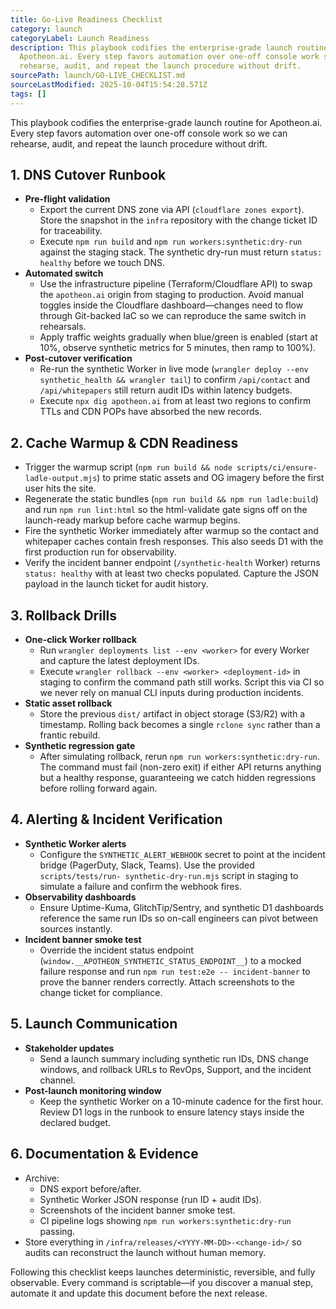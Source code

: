 ```yaml
---
title: Go-Live Readiness Checklist
category: launch
categoryLabel: Launch Readiness
description: This playbook codifies the enterprise-grade launch routine for
  Apotheon.ai. Every step favors automation over one-off console work so we can
  rehearse, audit, and repeat the launch procedure without drift.
sourcePath: launch/GO-LIVE_CHECKLIST.md
sourceLastModified: 2025-10-04T15:54:28.571Z
tags: []
---
```


This playbook codifies the enterprise-grade launch routine for Apotheon.ai. Every
step favors automation over one-off console work so we can rehearse, audit, and
repeat the launch procedure without drift.

## 1. DNS Cutover Runbook

- **Pre-flight validation**
  - Export the current DNS zone via API (`cloudflare zones export`). Store the
    snapshot in the `infra` repository with the change ticket ID for traceability.
  - Execute `npm run build` and `npm run workers:synthetic:dry-run` against the
    staging stack. The synthetic dry-run must return `status: healthy` before
    we touch DNS.
- **Automated switch**
  - Use the infrastructure pipeline (Terraform/Cloudflare API) to swap the
    `apotheon.ai` origin from staging to production. Avoid manual toggles inside
    the Cloudflare dashboard—changes need to flow through Git-backed IaC so we
    can reproduce the same switch in rehearsals.
  - Apply traffic weights gradually when blue/green is enabled (start at 10%,
    observe synthetic metrics for 5 minutes, then ramp to 100%).
- **Post-cutover verification**
  - Re-run the synthetic Worker in live mode (`wrangler deploy --env
synthetic_health && wrangler tail`) to confirm `/api/contact` and
    `/api/whitepapers` still return audit IDs within latency budgets.
  - Execute `npx dig apotheon.ai` from at least two regions to confirm TTLs and
    CDN POPs have absorbed the new records.

## 2. Cache Warmup & CDN Readiness

- Trigger the warmup script (`npm run build && node scripts/ci/ensure-ladle-output.mjs`)
  to prime static assets and OG imagery before the first user hits the site.
- Regenerate the static bundles (`npm run build && npm run ladle:build`) and run `npm run lint:html` so the html-validate gate signs off on the launch-ready markup before cache warmup begins.
- Fire the synthetic Worker immediately after warmup so the contact and
  whitepaper caches contain fresh responses. This also seeds D1 with the first
  production run for observability.
- Verify the incident banner endpoint (`/synthetic-health` Worker) returns
  `status: healthy` with at least two checks populated. Capture the JSON payload
  in the launch ticket for audit history.

## 3. Rollback Drills

- **One-click Worker rollback**
  - Run `wrangler deployments list --env <worker>` for every Worker and capture
    the latest deployment IDs.
  - Execute `wrangler rollback --env <worker> <deployment-id>` in staging to
    confirm the command path still works. Script this via CI so we never rely on
    manual CLI inputs during production incidents.
- **Static asset rollback**
  - Store the previous `dist/` artifact in object storage (S3/R2) with a timestamp.
    Rolling back becomes a single `rclone sync` rather than a frantic rebuild.
- **Synthetic regression gate**
  - After simulating rollback, rerun `npm run workers:synthetic:dry-run`. The
    command must fail (non-zero exit) if either API returns anything but a
    healthy response, guaranteeing we catch hidden regressions before rolling
    forward again.

## 4. Alerting & Incident Verification

- **Synthetic Worker alerts**
  - Configure the `SYNTHETIC_ALERT_WEBHOOK` secret to point at the incident
    bridge (PagerDuty, Slack, Teams). Use the provided `scripts/tests/run-
synthetic-dry-run.mjs` script in staging to simulate a failure and confirm
    the webhook fires.
- **Observability dashboards**
  - Ensure Uptime-Kuma, GlitchTip/Sentry, and synthetic D1 dashboards reference
    the same run IDs so on-call engineers can pivot between sources instantly.
- **Incident banner smoke test**
  - Override the incident status endpoint (`window.__APOTHEON_SYNTHETIC_STATUS_ENDPOINT__`)
    to a mocked failure response and run `npm run test:e2e -- incident-banner`
    to prove the banner renders correctly. Attach screenshots to the change
    ticket for compliance.

## 5. Launch Communication

- **Stakeholder updates**
  - Send a launch summary including synthetic run IDs, DNS change windows, and
    rollback URLs to RevOps, Support, and the incident channel.
- **Post-launch monitoring window**
  - Keep the synthetic Worker on a 10-minute cadence for the first hour. Review
    D1 logs in the runbook to ensure latency stays inside the declared budget.

## 6. Documentation & Evidence

- Archive:
  - DNS export before/after.
  - Synthetic Worker JSON response (run ID + audit IDs).
  - Screenshots of the incident banner smoke test.
  - CI pipeline logs showing `npm run workers:synthetic:dry-run` passing.
- Store everything in `/infra/releases/<YYYY-MM-DD>-<change-id>/` so audits
  can reconstruct the launch without human memory.

Following this checklist keeps launches deterministic, reversible, and fully
observable. Every command is scriptable—if you discover a manual step, automate
it and update this document before the next release.
